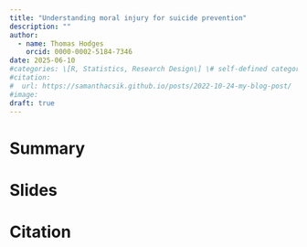 ```yaml
---
title: "Understanding moral injury for suicide prevention"
description: ""
author:
  - name: Thomas Hodges
    orcid: 0000-0002-5184-7346
date: 2025-06-10
#categories: \[R, Statistics, Research Design\] \# self-defined categories
#citation: 
#  url: https://samanthacsik.github.io/posts/2022-10-24-my-blog-post/ 
#image: 
draft: true
---
```


# Summary

# Slides

# Citation
